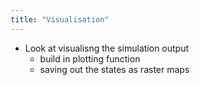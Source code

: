 ```yaml
---
title: "Visualisation"
---
```


- Look at visualisng the simulation output
  - build in plotting function
  - saving out the states as raster maps
  
<!-- ```{r, include = FALSE} -->
<!-- knitr::opts_chunk$set( -->
<!--   collapse = TRUE, -->
<!--   comment = "#>" -->
<!-- ) -->
<!-- ``` -->
<!-- The purpose of this vignette is to provide an outline of the steps needed to -->
<!-- perform a Dynamic TOPMODEL simulation and introduce the formats of the data -->
<!-- input and returned.  -->

<!-- The data used in this example comes from Swindale and is contained within the package and can be loaded with -->
<!-- ```{r, setup} -->
<!-- library(dynatop) -->
<!-- data("Swindale") -->
<!-- ``` -->
<!-- which returns a variable `Swindale` with the following components: -->
<!-- ```{r data_loaded} -->
<!-- names(Swindale) -->
<!-- ``` -->

<!-- For better comparison with a likely analysis we separate these into a model -->
<!-- and observed data variables -->

<!-- ```{r sep} -->
<!-- swindale_model <- Swindale$model -->
<!-- swindale_obs <- Swindale$obs -->
<!-- ``` -->

<!-- # The model structure -->
<!-- A dynamic TOPMODEL is described in a list object. The list has the following -->
<!-- elements -->
<!-- ```{r model_parts} -->
<!-- names(swindale_model) -->
<!-- ``` -->
<!-- which are described in [associated -->
<!-- vignette](The_Model_Object.html). The -->
<!-- [dynatopGIS](https://waternumbers.github.io/dynatopGIS) package -->
<!-- can be used for constructing models.  -->

<!-- # Setting map locations -->

<!-- While not required for simulations if the locations of the files containing -->
<!-- the locations of the HRU's are provided the states can be visualised within -->
<!-- dynatop. -->

<!-- The locations of the files are set in the `map` element of the model. For this -->
<!-- example the maps are located within the `extdata` directory of the package and -->
<!-- can be set using commands -->

<!-- ```{r set_map} -->
<!-- swindale_model$map$hillslope <- system.file("extdata","Swindale.tif",package="dynatop",mustWork=TRUE) -->
<!-- swindale_model$map$channel <- system.file("extdata","channel.shp",package="dynatop",mustWork=TRUE) -->
<!-- swindale_model$map$channel_id <- system.file("extdata","channel_id.tif",package="dynatop",mustWork=TRUE) -->
<!-- ``` -->

<!-- # Preparing input data -->

<!-- The input to the model is expected to take the form of an ```xts``` object with -->
<!-- constant time step whose column names are found in the 'precip' and 'pet' -->
<!-- columns of the HRU tables in the model. Helpful functions for creating and -->
<!-- manipulating ```xts``` objects can be found -->
<!-- [here](http://rstudio-pubs-static.s3.amazonaws.com/288218_117e183e74964557a5da4fc5902fc671.html), -->
<!-- see also the `resample_xts` function in this package. -->

<!-- The discharge, precipitation and potential evapotranspiration (PET) inputs for -->
<!-- Swindale are contained with `swindale_obs` on a 15 minute time step. -->
<!-- ```{r, obs} -->
<!-- head(swindale_obs) -->
<!-- ``` -->
<!-- Note the discharge is in m$^{3}$/s while the precipitation and PET are in m -->
<!-- accumulated over the time step. -->

<!-- To use the data with the model we need to set the names of the time series -->
<!-- within the model.  -->
<!-- ```{r, set_obs_names} -->
<!-- swindale_model$hillslope[,'precip'] <- swindale_model$channel[,'precip'] <- "Rainfall" -->
<!-- swindale_model$hillslope[,'pet'] <- swindale_model$channel[,'pet'] <- "PET" -->
<!-- ``` -->

<!-- # Altering parameters -->

<!-- The parameter values are stored within the table describing the hillslope and -->
<!-- channel HRUs. Which parameters are present depends upon the options selected -->
<!-- for the transmissivity and channel solution. Details can be found in the -->
<!-- [Hillslope](Hillslope_HRU.html) and [Channel](Channel_HRU.html) Vignettes. -->

<!-- Altering parameter values requires changing their values in the HRU tables.  -->
<!-- For this catchment all HRU have the same parameter values. For this simulation  -->
<!-- we change the parameter vectors to be more representative of the -->
<!-- catchment -->
<!-- ```{r, change_param} -->
<!-- swindale_model$hillslope$r_sfmax <- Inf -->
<!-- swindale_model$hillslope$m <- 0.0063 -->
<!-- swindale_model$hillslope$ln_t0 <- 7.46 -->
<!-- swindale_model$hillslope$s_rz0 <- 0.98 -->
<!-- swindale_model$hillslope$s_rzmax <- 0.1 -->
<!-- swindale_model$hillslope$t_d <- 8*60*60 -->
<!-- swindale_model$hillslope$c_sf <- 0.4 -->

<!-- swindale_model$channel$v_ch <- 0.8 -->
<!-- ``` -->

<!-- # Creating the dynatop Object -->

<!-- Simulations are performed by embedding the model and the observed data into -->
<!-- a `dynatop` object. First the object is created using the model in list form -->

<!-- ```{r create_object} -->
<!-- ctch_mdl <- dynatop$new(swindale_model) -->
<!-- ``` -->

<!-- This step performs some basis checks on the model for consistency. -->
<!-- The data can then be added -->

<!-- ```{r add_data} -->
<!-- ctch_mdl$add_data(swindale_obs) -->
<!-- ``` -->

<!-- # Running dynamic TOPMODEL -->

<!-- The model currently consists of two types of HRU; hillslope and -->
<!-- channel. These can be run individually with the `sim_hillslope` and -->
<!-- `sim_channel` methods or sequentially with the `sim` method. The individual -->
<!-- methods check that suitable input data is available, but not how it was generated. -->

<!-- The initial states of the simulations can be specified in the model -->
<!-- object. If, as in the case of this example, the states are not specified then -->
<!-- any attempt to perform a simulation will fail. -->

<!-- ```{r sim_fail, error=TRUE, purl=FALSE} -->
<!-- ctch_mdl$sim() -->
<!-- ``` -->

<!-- The states need to be initialised using the `initialise` method which requires -->
<!-- an initial recharge rate. In the following we initialise the states and plot -->
<!-- the initial saturated zone storage deficit, using the chaining of commands. -->

<!-- ```{r initialise} -->
<!-- ctch_mdl$initialise(1e-6)$plot_state("s_sz") -->
<!-- ``` -->

<!-- The simulation can now be performed and the flow at the gauge extracted with -->

<!-- ```{r sim1} -->
<!-- sim1 <- ctch_mdl$sim()$get_gauge_flow() -->
<!-- ``` -->

<!-- Note that the states of the system are now those at the end of the simulation -->
<!-- for example: -->

<!-- ```{r new_states} -->
<!-- ctch_mdl$plot_state("s_sz") -->
<!-- ``` -->

<!-- Rerunning the simulation with the new initial states will of course produce -->
<!-- different results. Output for the above examples can be plotted against observed discharge for comparison as follows: -->

<!-- ```{r sim2} -->
<!-- sim2 <- ctch_mdl$sim()$get_gauge_flow() -->
<!-- out <- merge( merge(swindale_obs,sim1),sim2) -->
<!-- names(out) <- c(names(swindale_obs),'sim_1','sim_2') -->
<!-- plot(out[,c('Flow','sim_1','sim_2')], main="Discharge",ylab="m3/s",legend.loc="topright") -->
<!-- ``` -->

<!-- # Mass balance -->

<!-- It is possible to output the mass balance check for each time step of the -->
<!-- simulation using the `get_mass_errors` method. The returned matrix gives  -->
<!-- the volumes in the states at the start and end of the time step along with the -->
<!-- other fluxes as volumes. This can easily be used to plot the errors as shown below. -->

<!-- ```{r mass_check} -->
<!-- mb <- ctch_mdl$get_mass_errors() -->
<!-- plot( xts::xts(rowSums(mb),zoo::index(mb)) , main="Mass Error", ylab="[m^3]") -->
<!-- ``` -->


